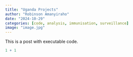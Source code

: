```yaml
---
title: "Uganda Projects"
author: "Robinson Amanyiraho"
date: "2024-10-29"
categories: [code, analysis, immunisation, surveillance]
image: "image.jpg"
---
```


This is a post with executable code.

```r
1 + 1
```
